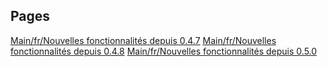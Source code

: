 
== Pages ==
[[Main/fr/Nouvelles fonctionnalités depuis 0.4.7]]
[[Main/fr/Nouvelles fonctionnalités depuis 0.4.8]]
[[Main/fr/Nouvelles fonctionnalités depuis 0.5.0]]
